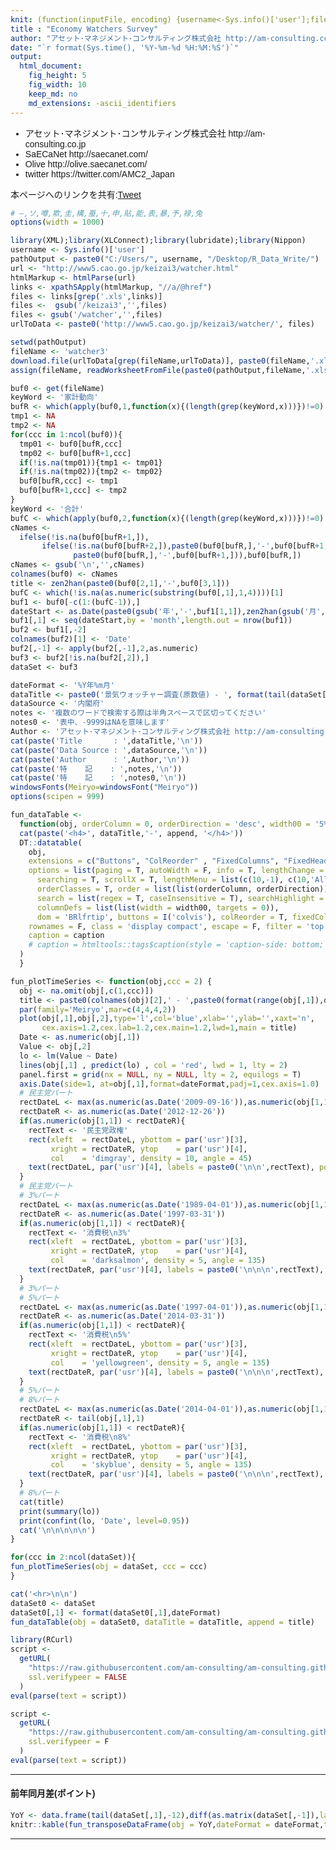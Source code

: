 ```yaml
---
knit: (function(inputFile, encoding) {username<-Sys.info()['user'];fileName<-'defaultPath.csv';pathToFile <-paste0('C:/Users/', username,'/Desktop/pathToCSV/');setwd(pathToFile);buf0<-read.csv(fileName,header = F,skip = 0,stringsAsFactor = F,check.names = F,fileEncoding = 'utf-8');timeStamp<-format(Sys.time(),'%Y%m%d%H%M%S');rmarkdown::render(inputFile, encoding = encoding, output_file = paste0('C:/Users/',username,buf0[2,1],'charts/','am-consulting.co.jp-EconomyWatchersSurvey.html')) })
title : "Economy Watchers Survey"
author: "アセット･マネジメント･コンサルティング株式会社 http://am-consulting.co.jp"
date: "`r format(Sys.time(), '%Y-%m-%d %H:%M:%S')`"
output: 
  html_document:
    fig_height: 5
    fig_width: 10
    keep_md: no
    md_extensions: -ascii_identifiers 
---
```

<link href="http://knowledgevault.saecanet.com/components/rmarkdown-html.css" rel="stylesheet"> 
<style>
body{font-family:'Hiragino Kaku Gothic Pro','Meiryo UI',Verdana,sans-serif;}
.main-container {max-width: 1000px; margin-left: auto; margin-right: auto; }
table{white-space: nowrap;}
td.negative {color : red;}
</style>
<script>
<!-- # Reference http://www.hanselman.com/blog/MakingNegativeNumbersTurnRedUsingCSSAndJavascript.aspx -->
function MakeNegative() {
  TDs = document.getElementsByTagName('td');
  for (var i=0; i<TDs.length; i++) {
    var temp = TDs[i];
    if (temp.firstChild.nodeValue.indexOf('-') == 0) temp.className = "negative";
  }
}
</script>

- アセット･マネジメント･コンサルティング株式会社 http://am-consulting.co.jp
- SaECaNet http://saecanet.com/
- Olive http://olive.saecanet.com/
- twitter https://twitter.com/AMC2_Japan

本ページへのリンクを共有:<a href="https://twitter.com/share" class="twitter-share-button" data-via="AMC2_Japan" data-size="large">Tweet</a> <script>!function(d,s,id){var js,fjs=d.getElementsByTagName(s)[0],p=/^http:/.test(d.location)?'http':'https';if(!d.getElementById(id)){js=d.createElement(s);js.id=id;js.src=p+'://platform.twitter.com/widgets.js';fjs.parentNode.insertBefore(js,fjs);}}(document, 'script', 'twitter-wjs');</script>

```r
# ―,ソ,噂,欺,圭,構,蚕,十,申,貼,能,表,暴,予,禄,兔
options(width = 1000)
```

```r
library(XML);library(XLConnect);library(lubridate);library(Nippon)
username <- Sys.info()['user']
pathOutput <- paste0("C:/Users/", username, "/Desktop/R_Data_Write/")
url <- "http://www5.cao.go.jp/keizai3/watcher.html"
htmlMarkup <- htmlParse(url)
links <- xpathSApply(htmlMarkup, "//a/@href")
files <- links[grep('.xls',links)]
files <-  gsub('/keizai3','',files)
files <- gsub('/watcher','',files)
urlToData <- paste0('http://www5.cao.go.jp/keizai3/watcher/', files)
```

```r
setwd(pathOutput)
fileName <- 'watcher3'
download.file(urlToData[grep(fileName,urlToData)], paste0(fileName,'.xls'), mode = 'wb')
assign(fileName, readWorksheetFromFile(paste0(pathOutput,fileName,'.xls'), sheet = 1, check.names = F, header = F))
```

```r
buf0 <- get(fileName)
keyWord <- '家計動向'
bufR <- which(apply(buf0,1,function(x){(length(grep(keyWord,x)))})!=0)
tmp1 <- NA
tmp2 <- NA
for(ccc in 1:ncol(buf0)){
  tmp01 <- buf0[bufR,ccc]
  tmp02 <- buf0[bufR+1,ccc]
  if(!is.na(tmp01)){tmp1 <- tmp01}
  if(!is.na(tmp02)){tmp2 <- tmp02}
  buf0[bufR,ccc] <- tmp1  
  buf0[bufR+1,ccc] <- tmp2  
}
keyWord <- '合計'
bufC <- which(apply(buf0,2,function(x){(length(grep(keyWord,x)))})!=0)
cNames <- 
  ifelse(!is.na(buf0[bufR+1,]),
       ifelse(!is.na(buf0[bufR+2,]),paste0(buf0[bufR,],'-',buf0[bufR+1,],'-',buf0[bufR+2,]),
              paste0(buf0[bufR,],'-',buf0[bufR+1,])),buf0[bufR,])
cNames <- gsub('\n','',cNames)
colnames(buf0) <- cNames
title <- zen2han(paste0(buf0[2,1],'-',buf0[3,1]))
bufC <- which(!is.na(as.numeric(substring(buf0[,1],1,4))))[1]
buf1 <- buf0[-c(1:(bufC-1)),]
dateStart <- as.Date(paste0(gsub('年','-',buf1[1,1]),zen2han(gsub('月','-1',buf1[1,2]))))
buf1[,1] <- seq(dateStart,by = 'month',length.out = nrow(buf1))  
buf2 <- buf1[,-2]
colnames(buf2)[1] <- 'Date'
buf2[,-1] <- apply(buf2[,-1],2,as.numeric)
buf3 <- buf2[!is.na(buf2[,2]),]
dataSet <- buf3
```

```r
dateFormat <- '%Y年%m月'
dataTitle <- paste0('景気ウォッチャー調査(原数値) - ', format(tail(dataSet[,1],1),dateFormat))
dataSource <- '内閣府'
notes <- '複数のワードで検索する際は半角スペースで区切ってください'
notes0 <- '表中、-9999はNAを意味します'
Author <- 'アセット･マネジメント･コンサルティング株式会社 http://am-consulting.co.jp'
cat(paste('Title       : ',dataTitle,'\n'))
cat(paste('Data Source : ',dataSource,'\n'))
cat(paste('Author      : ',Author,'\n'))
cat(paste('特    記    : ',notes,'\n'))
cat(paste('特    記    : ',notes0,'\n'))
windowsFonts(Meiryo=windowsFont("Meiryo"))
options(scipen = 999)
```

```r
fun_dataTable <- 
  function(obj, orderColumn = 0, orderDirection = 'desc', width00 = '5%', caption = '', dataTitle='', append='') {
  cat(paste('<h4>', dataTitle,'-', append, '</h4>'))  
  DT::datatable(
    obj,
    extensions = c("Buttons", "ColReorder" , "FixedColumns", "FixedHeader"),
    options = list(paging = T, autoWidth = F, info = T, lengthChange = T, ordering = T,
      searching = T, scrollX = T, lengthMenu = list(c(10,-1), c(10,'All')),
      orderClasses = T, order = list(list(orderColumn, orderDirection)), 
      search = list(regex = T, caseInsensitive = T), searchHighlight = T,
      columnDefs = list(list(width = width00, targets = 0)),
      dom = 'BRlfrtip', buttons = I('colvis'), colReorder = T, fixedColumns = list(leftColumns = 1), fixedHeader = T),
    rownames = F, class = 'display compact', escape = F, filter = 'top', 
    caption = caption
    # caption = htmltools::tags$caption(style = 'caption-side: bottom; text-align: center;','Table ', htmltools::em(caption))
  )  
  }
```

```r
fun_plotTimeSeries <- function(obj,ccc = 2) {
  obj <- na.omit(obj[,c(1,ccc)])
  title <- paste0(colnames(obj)[2],' - ',paste0(format(range(obj[,1]),dateFormat),collapse = '~'))  
  par(family='Meiryo',mar=c(4,4,4,2))
  plot(obj[,1],obj[,2],type='l',col='blue',xlab='',ylab='',xaxt='n',
       cex.axis=1.2,cex.lab=1.2,cex.main=1.2,lwd=1,main = title)
  Date <- as.numeric(obj[,1])
  Value <- obj[,2]
  lo <- lm(Value ~ Date)
  lines(obj[,1] , predict(lo) , col = 'red', lwd = 1, lty = 2)
  panel.first = grid(nx = NULL, ny = NULL, lty = 2, equilogs = T)
  axis.Date(side=1, at=obj[,1],format=dateFormat,padj=1,cex.axis=1.0)
  # 民主党パート
  rectDateL <- max(as.numeric(as.Date('2009-09-16')),as.numeric(obj[1,1]))
  rectDateR <- as.numeric(as.Date('2012-12-26'))
  if(as.numeric(obj[1,1]) < rectDateR){
    rectText <- '民主党政権'
    rect(xleft  = rectDateL, ybottom = par('usr')[3], 
         xright = rectDateR, ytop    = par('usr')[4], 
         col    = 'dimgray', density = 10, angle = 45)
    text(rectDateL, par('usr')[4], labels = paste0('\n\n',rectText), pos = 4)
  }
  # 民主党パート
  # 3%パート
  rectDateL <- max(as.numeric(as.Date('1989-04-01')),as.numeric(obj[1,1]))
  rectDateR <- as.numeric(as.Date('1997-03-31'))
  if(as.numeric(obj[1,1]) < rectDateR){
    rectText <- '消費税\n3%'
    rect(xleft  = rectDateL, ybottom = par('usr')[3], 
         xright = rectDateR, ytop    = par('usr')[4], 
         col    = 'darksalmon', density = 5, angle = 135)
    text(rectDateR, par('usr')[4], labels = paste0('\n\n\n',rectText), pos = 2)
  }
  # 3%パート
  # 5%パート
  rectDateL <- max(as.numeric(as.Date('1997-04-01')),as.numeric(obj[1,1]))
  rectDateR <- as.numeric(as.Date('2014-03-31'))
  if(as.numeric(obj[1,1]) < rectDateR){
    rectText <- '消費税\n5%'
    rect(xleft  = rectDateL, ybottom = par('usr')[3], 
         xright = rectDateR, ytop    = par('usr')[4], 
         col    = 'yellowgreen', density = 5, angle = 135)
    text(rectDateR, par('usr')[4], labels = paste0('\n\n\n',rectText), pos = 2)
  }
  # 5%パート
  # 8%パート
  rectDateL <- max(as.numeric(as.Date('2014-04-01')),as.numeric(obj[1,1]))
  rectDateR <- tail(obj[,1],1)
  if(as.numeric(obj[1,1]) < rectDateR){
    rectText <- '消費税\n8%'
    rect(xleft  = rectDateL, ybottom = par('usr')[3], 
         xright = rectDateR, ytop    = par('usr')[4], 
         col    = 'skyblue', density = 5, angle = 135)
    text(rectDateR, par('usr')[4], labels = paste0('\n\n\n',rectText), pos = 2)
  }
  # 8%パート
  cat(title)
  print(summary(lo))
  print(confint(lo, 'Date', level=0.95))
  cat('\n\n\n\n\n')
}
```

```r
for(ccc in 2:ncol(dataSet)){
fun_plotTimeSeries(obj = dataSet, ccc = ccc)
}
```

```r
cat('<hr>\n\n')
dataSet0 <- dataSet
dataSet0[,1] <- format(dataSet0[,1],dateFormat)
fun_dataTable(obj = dataSet0, dataTitle = dataTitle, append = title)
```

```r
library(RCurl)
script <-
  getURL(
    "https://raw.githubusercontent.com/am-consulting/am-consulting.github.io/master/R-dygraphsFunction.r",
    ssl.verifypeer = FALSE
  )
eval(parse(text = script))

script <-
  getURL(
    "https://raw.githubusercontent.com/am-consulting/am-consulting.github.io/master/transposeDataFrame.r",
    ssl.verifypeer = F
  )
eval(parse(text = script))
```

***
#### 前年同月差(ポイント)

```r
YoY <- data.frame(tail(dataSet[,1],-12),diff(as.matrix(dataSet[,-1]),lag = 12),check.names = F,stringsAsFactors = F)
knitr::kable(fun_transposeDataFrame(obj = YoY,dateFormat = dateFormat,tailN = 5),row.names = F)
```

***
<script>MakeNegative()</script>
<script>
  (function(i,s,o,g,r,a,m){i['GoogleAnalyticsObject']=r;i[r]=i[r]||function(){
  (i[r].q=i[r].q||[]).push(arguments)},i[r].l=1*new Date();a=s.createElement(o),
  m=s.getElementsByTagName(o)[0];a.async=1;a.src=g;m.parentNode.insertBefore(a,m)
  })(window,document,'script','https://www.google-analytics.com/analytics.js','ga');

  ga('create', 'UA-3077339-5', 'auto');
  ga('send', 'pageview');

</script>

